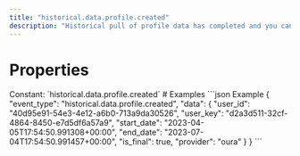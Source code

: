 ```yaml
---
title: "historical.data.profile.created"
description: "Historical pull of profile data has completed and you can now pull data for this resource."
---
```

# Properties
<ResponseField name="event_type" type="const string" required="true">
Constant: `historical.data.profile.created`
</ResponseField>
<ResponseField name="data" type="HistoricalDataCreated" required="true">
<Expandable title="HistoricalDataCreated" defaultOpen="true">
<ResponseField name="user_id" type="string" required="true">
</ResponseField>
<ResponseField name="user_key" type="string" required="true">
</ResponseField>
<ResponseField name="start_date" type="string" required="true">
</ResponseField>
<ResponseField name="end_date" type="string" required="true">
</ResponseField>
<ResponseField name="is_final" type="boolean" required="true">
</ResponseField>
<ResponseField name="provider" type="string" required="true">
</ResponseField>
</Expandable>
</ResponseField>
# Examples
<CodeGroup>
```json Example
{
  "event_type": "historical.data.profile.created",
  "data": {
    "user_id": "40d95e91-54e3-4e12-a6b0-713a9da30526",
    "user_key": "d2a3d511-32cf-4864-8450-e7d5df6a57a9",
    "start_date": "2023-04-05T17:54:50.991308+00:00",
    "end_date": "2023-07-04T17:54:50.991457+00:00",
    "is_final": true,
    "provider": "oura"
  }
}
```
</CodeGroup>
